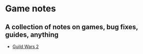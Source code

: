 = Game notes =
== A collection of notes on games, bug fixes, guides, anything ==

* [[Guild Wars 2]]
